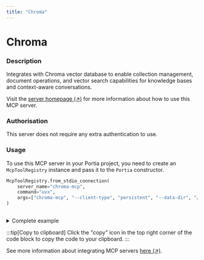```yaml
---
title: "Chroma"
---
```

<!-- WARNING: This file is auto-generated by generate_tool_docs.py. Do not edit manually. -->


# Chroma

### Description

Integrates with Chroma vector database to enable collection management, document operations, and vector search capabilities for knowledge bases and context-aware conversations.

Visit the [server homepage (↗)](https://github.com/chroma-core/chroma-mcp) for more information about how to use this MCP server.

### Authorisation

This server does not require any extra authentication to use.

### Usage

To use this MCP server in your Portia project, you need to create an `McpToolRegistry` instance and pass it to the `Portia` constructor.

```python
McpToolRegistry.from_stdio_connection(
    server_name="chroma-mcp",
    command="uvx",
    args=["chroma-mcp", "--client-type", "persistent", "--data-dir", "/path/to/chroma/"],
)
                    
```

<details>
<summary>Complete example</summary>

Equip your `Portia` instance with the tools from the MCP server, in addition to the default tools from the `DefaultToolRegistry`:

```python
from portia import DefaultToolRegistry, McpToolRegistry, Portia, Config

config = Config.from_default()
tool_registry = DefaultToolRegistry(config) +  McpToolRegistry.from_stdio_connection(
    server_name="chroma-mcp",
    command="uvx",
    args=["chroma-mcp", "--client-type", "persistent", "--data-dir", "/path/to/chroma/"],
)
                    

portia = Portia(config=config, tools=tool_registry)
```

</details>

:::tip[Copy to clipboard]
Click the "copy" icon in the top right corner of the code block to copy the code to your clipboard.
:::

See more information about integrating MCP servers [here (↗)](/mcp-servers).

